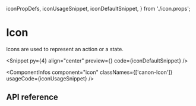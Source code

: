   iconPropDefs,
  iconUsageSnippet,
  iconDefaultSnippet,
} from './icon.props';

# Icon

Icons are used to represent an action or a state.

<Snippet
  py={4}
  align="center"
  preview={<IconSnippet story="Default" />}
  code={iconDefaultSnippet}
/>

<ComponentInfos
  component="icon"
  classNames={['canon-Icon']}
  usageCode={iconUsageSnippet}
/>

## API reference

<PropsTable data={iconPropDefs} />

